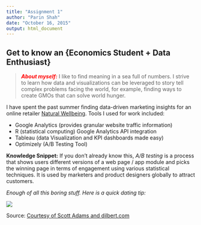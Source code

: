 ```yaml
---
title: "Assignment 1"
author: "Parin Shah"
date: "October 16, 2015"
output: html_document
---
```


## Get to know an {Economics Student + Data Enthusiast}

> <span style="color:red">***About myself:***</span> I like to find meaning in a sea full of numbers. I strive to learn how data and visualizations can be leveraged to story tell complex problems facing the world, for example, finding ways to create GMOs that can solve world hunger. 

I have spent the past summer finding data-driven marketing insights for an online retailer [Natural Wellbeing](http://naturalwellbeing.com). Tools I used for work included:

* Google Analytics (provides granular website traffic information)
* R (statistical computing) Google Analytics API integration
* Tableau (data Visualization and KPI dashboards made easy)
* Optimizely (A/B Testing Tool)

**Knowledge Snippet:** If you don't already know this, *A/B testing* is a process that shows users different versions of a web page / app module and picks the winning page in terms of engagement using various statistical techniques. It is used by marketers and product designers globally to attract customers. 

*Enough of all this boring stuff. Here is a quick dating tip:*

![](dt150105.gif) 

Source: [Courtesy of Scott Adams and dilbert.com](http://dilbert.com/strip/2015-01-05)

